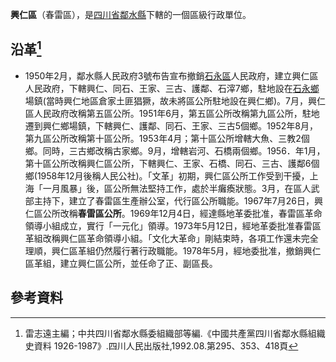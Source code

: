 '''興仁區'''（春雷區），是[[四川省|四川省]][[鄰水縣|鄰水縣]]下轄的一個區級行政單位。

== 沿革<ref>雷志遠主編；中共四川省鄰水縣委組織部等編.《中國共產黨四川省鄰水縣組織史資料 1926-1987》.四川人民出版社,1992.08.第295、353、418頁</ref>==
* 1950年2月，鄰水縣人民政府3號布告宣布撤銷[[石永區|石永區]]人民政府，建立興仁區人民政府，下轄興仁、同石、王家、三古、護鄰、石滓7鄉，駐地設在[[石永鄉|石永鄉]]場鎮(當時興仁地區倉家土匪猖獗，故未將區公所駐地設在興仁鄉)。7月，興仁區人民政府改稱第五區公所。1951年6月，第五區公所改稱第九區公所，駐地遷到興仁鄉場鎮，下轄興仁、護鄰、同石、王家、三古5個鄉。1952年8月，第九區公所改稱第十區公所。1953年4月；第十區公所增轄大魚、三教2個鄉。同時，三古鄉改稱古家鄉。9月，增轄岩河、石橋兩個鄉。1956．年1月，第十區公所改稱興仁區公所，下轄興仁、王家、石橋、同石、三古、護鄰6個鄉(1958年12月後稱人民公社)。「文革」初期，興仁區公所工作受到干擾，上海「一月風暴」後，區公所無法堅持工作，處於半癱瘓狀態。3月，在區人武部主持下，建立了春雷區生產辦公室，代行區公所職能。1967年7月26日，興仁區公所改稱'''春雷區公所'''。1969年12月4日，經達縣地革委批准，春雷區革命領導小組成立，實行「一元化」領導。1973年5月12日，經地革委批准春雷區革組改稱興仁區革命領導小組。「文化大革命」剛結束時，各項工作還未完全理順，興仁區革組仍然履行著行政職能。1978年5月，經地委批准，撤銷興仁區革組，建立興仁區公所，並任命了正、副區長。

== 參考資料 ==
{{reflist}}
{{行政區劃小作品}}
{{鄰水縣行政區劃（1950年2月至1951年6月9日）}}
{{鄰水縣行政區劃（1951年6月9日至1952年7月17日）}}
{{鄰水縣行政區劃（1952年7月17日至1953年4月24日）}}
{{鄰水縣行政區劃（1953年4月24日至1953年9月4日）}}
{{鄰水縣行政區劃（1953年9月4日至1955年3月5日）}}
{{鄰水縣行政區劃（1955年3月5日至1956年1月24日）}}
{{鄰水縣行政區劃（1956年1月24日至1963年5月25日）}}
{{鄰水縣行政區劃（1963年5月25日至1993年12月31日）}}
{{鄰水縣行政區劃}}